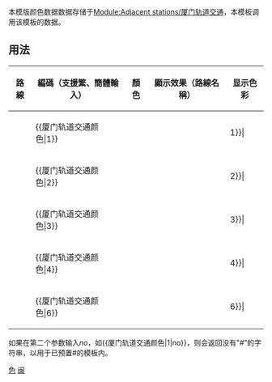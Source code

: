 <noinclude>{{template doc page viewed directly}}</noinclude>
本模版颜色数据数据存储于[[Module:Adjacent stations/厦门轨道交通]]，本模板调用该模板的数据。

== 用法 ==
{| class="wikitable"
|- 
! 路線 || 編碼（支援繁、簡體輸入） || 顏色 || 顯示效果（路線名稱） || 显示色彩
|- 
| {{厦门轨道交通线路名|1}} || <nowiki>{{厦门轨道交通颜色|</nowiki>1<nowiki>}}</nowiki> || {{厦门轨道交通颜色|1}} || {{厦门轨道交通线路名|1|block}} || bgcolor={{厦门轨道交通颜色|1}}|
|- 
| {{厦门轨道交通线路名|2}} || <nowiki>{{厦门轨道交通颜色|</nowiki>2<nowiki>}}</nowiki> || {{厦门轨道交通颜色|2}} || {{厦门轨道交通线路名|2|block}} || bgcolor={{厦门轨道交通颜色|2}}|
|- 
| {{厦门轨道交通线路名|3}} || <nowiki>{{厦门轨道交通颜色|</nowiki>3<nowiki>}}</nowiki> || {{厦门轨道交通颜色|3}} || {{厦门轨道交通线路名|3|block}} || bgcolor={{厦门轨道交通颜色|3}}|
|- 
| {{厦门轨道交通线路名|4}} || <nowiki>{{厦门轨道交通颜色|</nowiki>4<nowiki>}}</nowiki> || {{厦门轨道交通颜色|4}} || {{厦门轨道交通线路名|4|block}} || bgcolor={{厦门轨道交通颜色|4}}|
|- 
| {{厦门轨道交通线路名|6}} || <nowiki>{{厦门轨道交通颜色|</nowiki>6<nowiki>}}</nowiki> || {{厦门轨道交通颜色|6}} || {{厦门轨道交通线路名|6|block}} || bgcolor={{厦门轨道交通颜色|6}}|
|}
如果在第二个参数输入''no''，如<nowiki>{{厦门轨道交通颜色|1|no}}</nowiki>，则会返回没有"<nowiki>#</nowiki>”的字符串，以用于已预置<nowiki>#</nowiki>的模板内。
<includeonly>
[[Category:厦门轨道交通模板|色]]
[[Category:中国铁路运输颜色模板|闽]]
</includeonly>